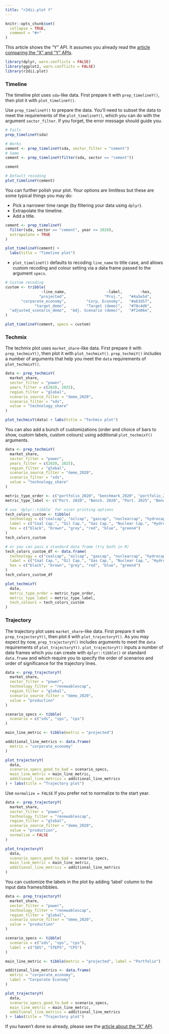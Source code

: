 ```yaml
---
title: "r2dii.plot Y"
---
```


```r
knitr::opts_chunk$set(
  collapse = TRUE,
  comment = "#>"
)
```

This article shows the "Y" API. It assumes you already read the [article
comparing the "X" and "Y"
APIs](https://2degreesinvesting.github.io/r2dii.plot/articles/articles/r2dii-plot-X-versus-Y.html).

```r
library(dplyr, warn.conflicts = FALSE)
library(ggplot2, warn.conflicts = FALSE)
library(r2dii.plot)
```

### Timeline

The timeline plot uses `sda`-like data. First prepare it with
`prep_timelineY()`, then plot it with `plot_timelineY()`.

Use `prep_timelineY()` to prepare the data. You'll need to subset the data to
meet the requirements of the `plot_timelineY()`, which you can do with the
argument `sector_filter`. If you forget, the error message should guide you.

```r
# Fails
prep_timelineY(sda)

# Works
cement <- prep_timelineY(sda, sector_filter = "cement")
# Same
cement <- prep_timelineY(filter(sda, sector == "cement"))

cement

# Default recoding
plot_timelineY(cement)
```

You can further polish your plot. Your options are limitless but these are
some typical things you may do:

* Pick a narrower time range (by filtering your data using `dplyr`).
* Extrapolate the timeline.
* Add a title. 

```r
cement <- prep_timelineY(
  filter(sda, sector == "cement", year >= 2020),
  extrapolate = TRUE
)

plot_timelineY(cement) +
  labs(title = "Timeline plot")
```

* `plot_timelineY()` defaults to recoding `line_name` to title case, and allows
custom recoding and colour setting via a data frame passed to the argument
`specs`.

```r

# Custom recoding
custom <- tribble(
                ~line_name,                  ~label,        ~hex,
               "projected",                 "Proj.",   "#4a5e54",
       "corporate_economy",         "Corp. Economy",   "#a63d57",
             "target_demo",         "Target (demo)",   "#78c4d6",
  "adjusted_scenario_demo",  "Adj. Scenario (demo)",   "#f2e06e",
)

plot_timelineY(cement, specs = custom)
```

### Techmix

The techmix plot uses `market_share`-like data. First prepare it with
`prep_techmixY()`, then plot it with `plot_techmixY()`. `prep_techmiY()`
includes a number of arguments that help you meet the `data` requirements of
`plot_techmixY()`.

```r
data <- prep_techmixY(
  market_share,
  sector_filter = "power",
  years_filter = c(2020, 2025),
  region_filter = "global",
  scenario_source_filter = "demo_2020",
  scenario_filter = "sds",
  value = "technology_share"
)

plot_techmixY(data) + labs(title = "Techmix plot")
```

You can also add a bunch of customizations (order and choice of bars to show,
custom labels, custom colours) using additional `plot_techmixY()` arguments.

```r
data <- prep_techmixY(
  market_share,
  sector_filter = "power",
  years_filter = c(2020, 2025),
  region_filter = "global",
  scenario_source_filter = "demo_2020",
  scenario_filter = "sds",
  value = "technology_share"
)

metric_type_order <- c("portfolio_2020", "benchmark_2020", "portfolio_2025", "benchmark_2025", "scenario_2025")
metric_type_label <- c("Port. 2020", "Bench. 2020", "Port. 2025", "Bench. 2025", "Scen. 2025")

# use `dplyr::tibble` for nicer printing options
tech_colors_custom <- tibble(
  technology = c("coalcap", "oilcap", "gascap", "nuclearcap", "hydrocap", "renewablescap"),
  label = c("Coal Cap.", "Oil Cap.", "Gas Cap.", "Nuclear Cap.", "Hydro Cap.", "Renewables Cap."),
  hex = c("black", "brown", "grey", "red", "blue", "green4")
)
tech_colors_custom

# or you can pass a standard data frame (try both in R)
tech_colors_custom_df <- data.frame(
  technology = c("coalcap", "oilcap", "gascap", "nuclearcap", "hydrocap", "renewablescap"),
  label = c("Coal Cap.", "Oil Cap.", "Gas Cap.", "Nuclear Cap.", "Hydro Cap.", "Renewables Cap."),
  hex = c("black", "brown", "grey", "red", "blue", "green4")
)
tech_colors_custom_df

plot_techmixY(
  data,
  metric_type_order = metric_type_order,
  metric_type_label = metric_type_label,
  tech_colours = tech_colors_custom
)
```

### Trajectory

The trajectory plot uses `market_share`-like data. First prepare it with
`prep_trajectoryY()`, then plot it with `plot_trajectoryY()`. As you may expect
by now, `prep_trajectoryY()` includes arguments to meet the `data` requirements
of `plot_trajectoryY()`. `plot_trajectoryY()` inputs a number of data frames
which you can create with `dplyr::tibble()` or standard `data.frame` and which
require you to specify the order of scenarios and order of significance for the
trajectory lines.

```r
data <- prep_trajectoryY(
  market_share,
  sector_filter = "power",
  technology_filter = "renewablescap",
  region_filter = "global",
  scenario_source_filter = "demo_2020",
  value = "production"
)

scenario_specs <- tibble(
  scenario = c("sds", "sps", "cps")
)

main_line_metric <- tibble(metric = "projected")

additional_line_metrics <- data.frame(
  metric = "corporate_economy"
)

plot_trajectoryY(
  data,
  scenario_specs_good_to_bad = scenario_specs,
  main_line_metric = main_line_metric,
  additional_line_metrics = additional_line_metrics
) + labs(title = "Trajectory plot")
```

Use `normalize = FALSE` if you prefer not to normalize to the start year.

```r
data <- prep_trajectoryY(
  market_share,
  sector_filter = "power",
  technology_filter = "renewablescap",
  region_filter = "global",
  scenario_source_filter = "demo_2020",
  value = "production",
  normalize = FALSE
)

plot_trajectoryY(
  data,
  scenario_specs_good_to_bad = scenario_specs,
  main_line_metric = main_line_metric,
  additional_line_metrics = additional_line_metrics
)
``` 

You can customize the labels in the plot by adding 'label' column to the input
data frames/tibbles.

```r
data <- prep_trajectoryY(
  market_share,
  sector_filter = "power",
  technology_filter = "renewablescap",
  region_filter = "global",
  scenario_source_filter = "demo_2020",
  value = "production"
)

scenario_specs <- tibble(
  scenario = c("sds", "sps", "cps"),
  label = c("SDS", "STEPS", "CPS")
)

main_line_metric <- tibble(metric = "projected", label = "Portfolio")

additional_line_metrics <- data.frame(
  metric = "corporate_economy",
  label = "Corporate Economy"
)

plot_trajectoryY(
  data,
  scenario_specs_good_to_bad = scenario_specs,
  main_line_metric = main_line_metric,
  additional_line_metrics = additional_line_metrics
) + labs(title = "Trajectory plot")
```

If you haven't done so already, please see the [article about the "X"
API](https://2degreesinvesting.github.io/r2dii.plot/articles/articles/r2dii-plot-X.html).
